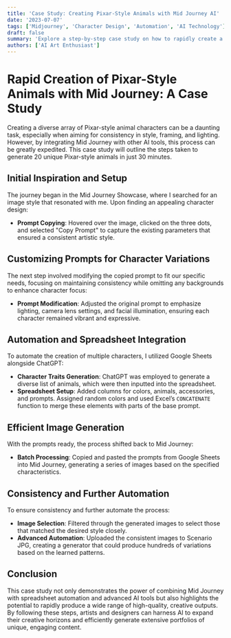 ```yaml
---
title: 'Case Study: Creating Pixar-Style Animals with Mid Journey AI'
date: '2023-07-07'
tags: ['Midjourney', 'Character Design', 'Automation', 'AI Technology']
draft: false
summary: 'Explore a step-by-step case study on how to rapidly create a series of Pixar-style animals using Mid Journey and additional AI tools.'
authors: ['AI Art Enthusiast']
---
```


# Rapid Creation of Pixar-Style Animals with Mid Journey: A Case Study

Creating a diverse array of Pixar-style animal characters can be a daunting task, especially when aiming for consistency in style, framing, and lighting. However, by integrating Mid Journey with other AI tools, this process can be greatly expedited. This case study will outline the steps taken to generate 20 unique Pixar-style animals in just 30 minutes.

## Initial Inspiration and Setup

The journey began in the Mid Journey Showcase, where I searched for an image style that resonated with me. Upon finding an appealing character design:

- **Prompt Copying**: Hovered over the image, clicked on the three dots, and selected "Copy Prompt" to capture the existing parameters that ensured a consistent artistic style.

## Customizing Prompts for Character Variations

The next step involved modifying the copied prompt to fit our specific needs, focusing on maintaining consistency while omitting any backgrounds to enhance character focus:

- **Prompt Modification**: Adjusted the original prompt to emphasize lighting, camera lens settings, and facial illumination, ensuring each character remained vibrant and expressive.

## Automation and Spreadsheet Integration

To automate the creation of multiple characters, I utilized Google Sheets alongside ChatGPT:

- **Character Traits Generation**: ChatGPT was employed to generate a diverse list of animals, which were then inputted into the spreadsheet.
- **Spreadsheet Setup**: Added columns for colors, animals, accessories, and prompts. Assigned random colors and used Excel’s `CONCATENATE` function to merge these elements with parts of the base prompt.

## Efficient Image Generation

With the prompts ready, the process shifted back to Mid Journey:

- **Batch Processing**: Copied and pasted the prompts from Google Sheets into Mid Journey, generating a series of images based on the specified characteristics.

## Consistency and Further Automation

To ensure consistency and further automate the process:

- **Image Selection**: Filtered through the generated images to select those that matched the desired style closely.
- **Advanced Automation**: Uploaded the consistent images to Scenario JPG, creating a generator that could produce hundreds of variations based on the learned patterns.

## Conclusion

This case study not only demonstrates the power of combining Mid Journey with spreadsheet automation and advanced AI tools but also highlights the potential to rapidly produce a wide range of high-quality, creative outputs. By following these steps, artists and designers can harness AI to expand their creative horizons and efficiently generate extensive portfolios of unique, engaging content.
